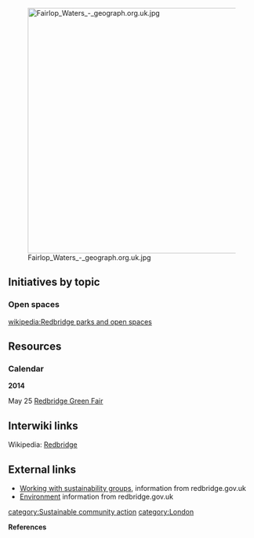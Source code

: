 [[File:Fairlop Waters - geograph.org.uk.jpg|right|500px]]
== Initiatives by topic ==

=== Open spaces ===

[[wikipedia:Redbridge parks and open spaces]]

== Resources ==

=== Calendar ===

'''2014'''

May 25 [http://www.rgf.org.uk/ Redbridge Green Fair]

== Interwiki links ==
Wikipedia: [[wikipedia:London Borough of Redbridge|Redbridge]]

== External links ==
*[http://www2.redbridge.gov.uk/cms/planning_and_the_environment/the_environment/the_environment/greener_living/working_sustainability_groups.aspx Working with sustainability groups], information from redbridge.gov.uk
*[http://www2.redbridge.gov.uk/cms/planning_and_the_environment/the_environment-2/the_environment.aspx Environment] information from redbridge.gov.uk


{{scaendmenu}}{{stub}}
[[category:Sustainable community action]]
[[category:London]]

'''References'''
{{Attrib sca ref|London Borough of Redbridge}}
<references/>